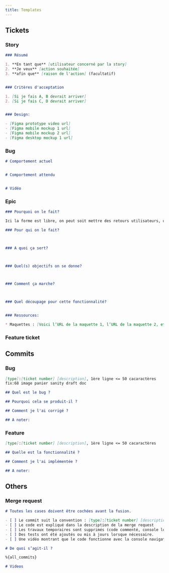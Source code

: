 ```yaml
---
title: Templates
---
```


## Tickets

### Story

```markdown
### Résumé

1. **En tant que** [utilisateur concerné par la story]
2. **Je veux** [action souhaitée]
3. **afin que** [raison de l'action] (facultatif)


### Critères d'acceptation

1. [Si je fais A, B devrait arriver]
2. [Si je fais C, D devrait arriver]


### Design:

- [Figma prototype video url]
- [Figma mobile mockup 1 url]
- [Figma mobile mockup 2 url]
- [Figma desktop mockup 1 url]
```

### Bug

```markdown
# Comportement actuel


# Comportement attendu


# Vidéo

```

### Epic

```markdown
### Pourquoi on le fait?

Ici la forme est libre, on peut soit mettre des retours utilisateurs, un lien vers un document de synthèse d'observation client, ou une story qui explique le besoin

### Pour qui on le fait?



### A quoi ça sert?



### Quel(s) objectifs on se donne?



### Comment ça marche?



### Quel découpage pour cette fonctionnalité?


### Ressources:

* Maquettes : [Voici l’URL de la maquette 1, l’URL de la maquette 2, etc]
```

### Feature ticket

## Commits
### Bug

```markdown
[type]:[ticket number] [description], 1ère ligne <= 50 cacaractères
fix:68 image panier sanity draft doc

## Quel est le bug ?

## Pourquoi cela se produit-il ?

## Comment je l'ai corrigé ?

## A noter:
```


### Feature
```markdown
[type]:[ticket number] [description], 1ère ligne <= 50 cacaractères

## Quelle est la fonctionnalité ?

## Comment je l'ai implémentée ?

## A noter:
```

## Others
### Merge request
```markdown
# Toutes les cases doivent être cochées avant la fusion.

- [ ] Le commit suit la convention : [type]:[ticket number] [description], 1ère ligne <= 50 cacaractères.
- [ ] Le code est expliqué dans la description de la merge request
- [ ] Les travaux temporaires sont supprimés (code commenté, console logs, etc).
- [ ] Des tests ont été ajoutés ou mis à jours lorsque nécessaire.
- [ ] Une vidéo montrant que le code fonctionne avec la console navigateur affichée est ajoutée à la section “Vidéos”([logiciel pour enregistrer](https://obsproject.com/))

# De quoi s’agit-il ?

%{all_commits}

# Videos
```



